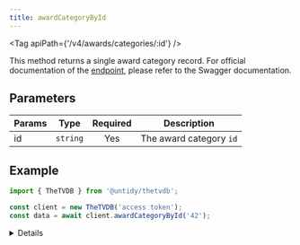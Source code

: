 ```yaml
---
title: awardCategoryById
---
```



<Tag apiPath={'/v4/awards/categories/:id'} />

This method returns a single award category record. For official documentation of the
[endpoint](https://thetvdb.github.io/v4-api/#/Award%20Categories/getAwardCategory), please refer to the Swagger
documentation.

## Parameters

| Params | Type     | Required | Description             |
| ------ | -------- | :------: | ----------------------- |
| id     | `string` |   Yes    | The award category `id` |

## Example

```js {4}
import { TheTVDB } from '@untidy/thetvdb';

const client = new TheTVDB('access token');
const data = await client.awardCategoryById('42');
```

<Details>

```js
{
  status: 'success',
  data: {
    id: 42,
    name: 'Best Actor in a Television Series – Drama',
    allowCoNominees: false,
    forSeries: true,
    forMovies: false,
    award: {
      id: 2,
      name: 'Golden Globe Awards',
    },
  },
};
```

</Details>
